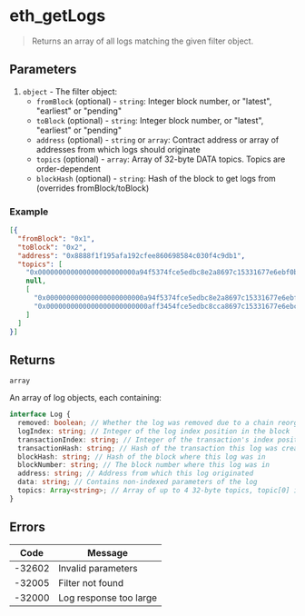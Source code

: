 # eth_getLogs

> Returns an array of all logs matching the given filter object.

## Parameters

1. `object` - The filter object:
   - `fromBlock` (optional) - `string`: Integer block number, or "latest", "earliest" or "pending"
   - `toBlock` (optional) - `string`: Integer block number, or "latest", "earliest" or "pending"
   - `address` (optional) - `string` or `array`: Contract address or array of addresses from which logs should originate
   - `topics` (optional) - `array`: Array of 32-byte DATA topics. Topics are order-dependent
   - `blockHash` (optional) - `string`: Hash of the block to get logs from (overrides fromBlock/toBlock)

### Example

```json
[{
  "fromBlock": "0x1",
  "toBlock": "0x2",
  "address": "0x8888f1f195afa192cfee860698584c030f4c9db1",
  "topics": [
    "0x000000000000000000000000a94f5374fce5edbc8e2a8697c15331677e6ebf0b",
    null,
    [
      "0x000000000000000000000000a94f5374fce5edbc8e2a8697c15331677e6ebf0b",
      "0x0000000000000000000000000aff3454fce5edbc8cca8697c15331677e6ebccc"
    ]
  ]
}]
```

## Returns

`array`

An array of log objects, each containing:

```typescript
interface Log {
  removed: boolean; // Whether the log was removed due to a chain reorganization
  logIndex: string; // Integer of the log index position in the block
  transactionIndex: string; // Integer of the transaction's index position the log was created from
  transactionHash: string; // Hash of the transaction this log was created from
  blockHash: string; // Hash of the block where this log was in
  blockNumber: string; // The block number where this log was in
  address: string; // Address from which this log originated
  data: string; // Contains non-indexed parameters of the log
  topics: Array<string>; // Array of up to 4 32-byte topics, topic[0] is the event signature
}
```

## Errors

| Code   | Message                |
| ------ | ---------------------- |
| -32602 | Invalid parameters     |
| -32005 | Filter not found       |
| -32000 | Log response too large |
